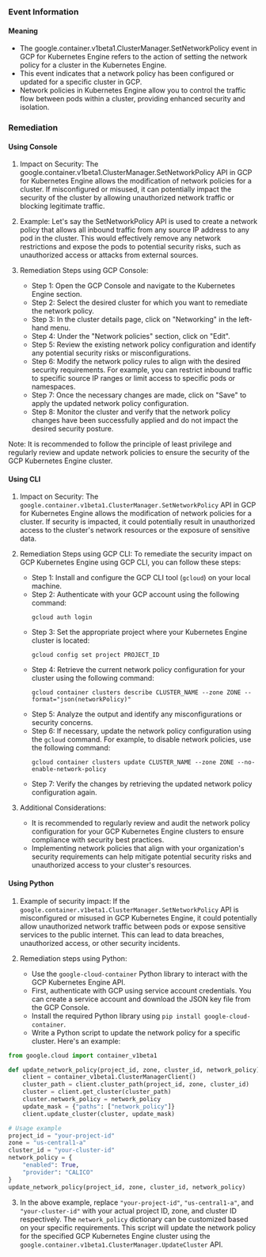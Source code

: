 
### Event Information

#### Meaning

- The google.container.v1beta1.ClusterManager.SetNetworkPolicy event in GCP for Kubernetes Engine refers to the action of setting the network policy for a cluster in the Kubernetes Engine.
- This event indicates that a network policy has been configured or updated for a specific cluster in GCP.
- Network policies in Kubernetes Engine allow you to control the traffic flow between pods within a cluster, providing enhanced security and isolation.

### Remediation

#### Using Console

1. Impact on Security: The google.container.v1beta1.ClusterManager.SetNetworkPolicy API in GCP for Kubernetes Engine allows the modification of network policies for a cluster. If misconfigured or misused, it can potentially impact the security of the cluster by allowing unauthorized network traffic or blocking legitimate traffic.

2. Example: Let's say the SetNetworkPolicy API is used to create a network policy that allows all inbound traffic from any source IP address to any pod in the cluster. This would effectively remove any network restrictions and expose the pods to potential security risks, such as unauthorized access or attacks from external sources.

3. Remediation Steps using GCP Console:
   - Step 1: Open the GCP Console and navigate to the Kubernetes Engine section.
   - Step 2: Select the desired cluster for which you want to remediate the network policy.
   - Step 3: In the cluster details page, click on "Networking" in the left-hand menu.
   - Step 4: Under the "Network policies" section, click on "Edit".
   - Step 5: Review the existing network policy configuration and identify any potential security risks or misconfigurations.
   - Step 6: Modify the network policy rules to align with the desired security requirements. For example, you can restrict inbound traffic to specific source IP ranges or limit access to specific pods or namespaces.
   - Step 7: Once the necessary changes are made, click on "Save" to apply the updated network policy configuration.
   - Step 8: Monitor the cluster and verify that the network policy changes have been successfully applied and do not impact the desired security posture.

Note: It is recommended to follow the principle of least privilege and regularly review and update network policies to ensure the security of the GCP Kubernetes Engine cluster.

#### Using CLI

1. Impact on Security: The `google.container.v1beta1.ClusterManager.SetNetworkPolicy` API in GCP for Kubernetes Engine allows the modification of network policies for a cluster. If security is impacted, it could potentially result in unauthorized access to the cluster's network resources or the exposure of sensitive data.

2. Remediation Steps using GCP CLI: To remediate the security impact on GCP Kubernetes Engine using GCP CLI, you can follow these steps:

   - Step 1: Install and configure the GCP CLI tool (`gcloud`) on your local machine.
   - Step 2: Authenticate with your GCP account using the following command:
     ```
     gcloud auth login
     ```
   - Step 3: Set the appropriate project where your Kubernetes Engine cluster is located:
     ```
     gcloud config set project PROJECT_ID
     ```
   - Step 4: Retrieve the current network policy configuration for your cluster using the following command:
     ```
     gcloud container clusters describe CLUSTER_NAME --zone ZONE --format="json(networkPolicy)"
     ```
   - Step 5: Analyze the output and identify any misconfigurations or security concerns.
   - Step 6: If necessary, update the network policy configuration using the `gcloud` command. For example, to disable network policies, use the following command:
     ```
     gcloud container clusters update CLUSTER_NAME --zone ZONE --no-enable-network-policy
     ```
   - Step 7: Verify the changes by retrieving the updated network policy configuration again.

3. Additional Considerations:
   - It is recommended to regularly review and audit the network policy configuration for your GCP Kubernetes Engine clusters to ensure compliance with security best practices.
   - Implementing network policies that align with your organization's security requirements can help mitigate potential security risks and unauthorized access to your cluster's resources.

#### Using Python

1. Example of security impact: If the `google.container.v1beta1.ClusterManager.SetNetworkPolicy` API is misconfigured or misused in GCP Kubernetes Engine, it could potentially allow unauthorized network traffic between pods or expose sensitive services to the public internet. This can lead to data breaches, unauthorized access, or other security incidents.

2. Remediation steps using Python:
   - Use the `google-cloud-container` Python library to interact with the GCP Kubernetes Engine API.
   - First, authenticate with GCP using service account credentials. You can create a service account and download the JSON key file from the GCP Console.
   - Install the required Python library using `pip install google-cloud-container`.
   - Write a Python script to update the network policy for a specific cluster. Here's an example:

```python
from google.cloud import container_v1beta1

def update_network_policy(project_id, zone, cluster_id, network_policy):
    client = container_v1beta1.ClusterManagerClient()
    cluster_path = client.cluster_path(project_id, zone, cluster_id)
    cluster = client.get_cluster(cluster_path)
    cluster.network_policy = network_policy
    update_mask = {"paths": ["network_policy"]}
    client.update_cluster(cluster, update_mask)

# Usage example
project_id = "your-project-id"
zone = "us-central1-a"
cluster_id = "your-cluster-id"
network_policy = {
    "enabled": True,
    "provider": "CALICO"
}
update_network_policy(project_id, zone, cluster_id, network_policy)
```

3. In the above example, replace `"your-project-id"`, `"us-central1-a"`, and `"your-cluster-id"` with your actual project ID, zone, and cluster ID respectively. The `network_policy` dictionary can be customized based on your specific requirements. This script will update the network policy for the specified GCP Kubernetes Engine cluster using the `google.container.v1beta1.ClusterManager.UpdateCluster` API.

